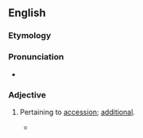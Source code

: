 ==English==

===Etymology===
{{suffix|en|accession|al}}

===Pronunciation===
* {{a|US}} {{IPA|en|/æk.ˈsɛʃ.nəl/|/æk.ˈsɛʃ.ən.əl/|/æk.ˈsɛʃ.ən.l/}}

===Adjective===
{{head|en|adjective}}

# {{lb|en|rare}} Pertaining to [[accession]]; [[additional]].
#* {{RQ:Browne Errors|passage=Again, whereas men affirm they perceive an addition of ponderosity in dead bodies, comparing them usually unto blocks and stones, whensoever they lift or carry them; this '''accessional''' preponderancy is rather in appearance than reality.}}